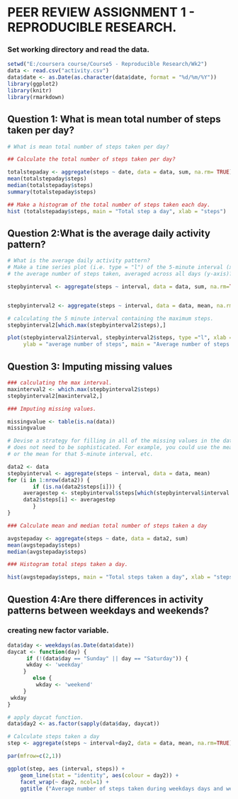 PEER REVIEW ASSIGNMENT 1 - REPRODUCIBLE RESEARCH.
===================================================

### Set working directory and read the data.
```{r}
setwd("E:/coursera course/Course5 - Reproducible Research/Wk2")
data <- read.csv("activity.csv")
data$date <- as.Date(as.character(data$date, format = "%d/%m/%Y"))
library(ggplot2)
library(knitr)
library(rmarkdown)
```

## Question 1: What is mean total number of steps taken per day?
```{r}
# What is mean total number of steps taken per day?

## Calculate the total number of steps taken per day?

totalstepaday <- aggregate(steps ~ date, data = data, sum, na.rm= TRUE)
mean(totalstepaday$steps)
median(totalstepaday$steps)
summary(totalstepaday$steps)

## Make a histogram of the total number of steps taken each day.
hist (totalstepaday$steps, main = "Total step a day", xlab = "steps")
```

## Question 2:What is the average daily activity pattern?
```{r}
# What is the average daily activity pattern?
# Make a time series plot (i.e. type = "l") of the 5-minute interval (x-axis) and 
# the average number of steps taken, averaged across all days (y-axis)?

stepbyinterval <- aggregate(steps ~ interval, data = data, sum, na.rm=TRUE)


stepbyinterval2 <- aggregate(steps ~ interval, data = data, mean, na.rm=TRUE)

# calculating the 5 minute interval containing the maximum steps.
stepbyinterval2[which.max(stepbyinterval2$steps),]

plot(stepbyinterval2$interval, stepbyinterval2$steps, type ="l", xlab = "interval",
     ylab = "average number of steps", main = "Average number of steps over all days")
```

## Question 3: Imputing missing values

```{r}
### calculating the max interval.
maxinterval2 <- which.max(stepbyinterval2$steps)
stepbyinterval2[maxinterval2,]

### Imputing missing values.

missingvalue <- table(is.na(data))
missingvalue

# Devise a strategy for filling in all of the missing values in the dataset. The strategy
# does not need to be sophisticated. For example, you could use the mean/median for that day,
# or the mean for that 5-minute interval, etc.

data2 <- data
stepbyinterval <- aggregate(steps ~ interval, data = data, mean)
for (i in 1:nrow(data2)) {
        if (is.na(data2$steps[i])) {
     averagestep <- stepbyinterval$steps[which(stepbyinterval$interval == data2$interval[i])] 
     data2$steps[i] <- averagestep
        }
}

### Calculate mean and median total number of steps taken a day

avgstepaday <- aggregate(steps ~ date, data = data2, sum) 
mean(avgstepaday$steps)
median(avgstepaday$steps)

### Histogram total steps taken a day.

hist(avgstepaday$steps, main = "Total steps taken a day", xlab = "steps")
```

## Question 4:Are there differences in activity patterns between weekdays and weekends?
### creating new factor variable.
```{r}

data$day <- weekdays(as.Date(data$date))
daycat <- function(day) {
      if (!(data$day == "Sunday" || day == "Saturday")) {
      wkday <- 'weekday'
     } 
        else {
         wkday <- 'weekend'
     }
 wkday
}

# apply daycat function.
data$day2 <- as.factor(sapply(data$day, daycat))

# Calculate steps taken a day
step <- aggregate(steps ~ interval+day2, data = data, mean, na.rm=TRUE)

par(mfrow=c(2,1))

ggplot(step, aes (interval, steps)) + 
    geom_line(stat = "identity", aes(colour = day2)) +
    facet_wrap(~ day2, ncol=1) +
    ggtitle ("Average number of steps taken during weekdays days and weekend days")
```